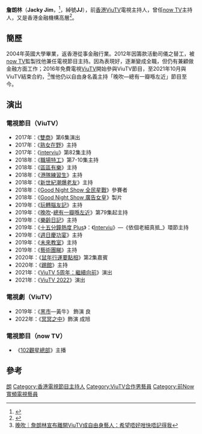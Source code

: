 {{藝人
| 類型 = 男藝人
| 姓名 = 詹朗林
| 原名 = 
| 圖片 = 
| 圖片尺寸 = 
| 圖片簡介 = 
| 英文名 = Jacky Jim
| 羅馬拼音 = Jim Long Lam
| 暱稱 = 詹詹，JJ
| 國籍 = {{CNHK}}
| 籍貫 = 
| 民族 = 漢族
| 出生日期 = 
| 出生地點 = {{HKG-1959}}
| 逝世日期 = 
| 逝世地點 = 
| 語言 = 粵語、英文、普通話
| 教育程度 = 順利天主教中學、嶺南大學、英國Stirling University 金融及銀行系碩士畢業 (Distinction)
| 母校 = 
| 宗教信仰 = 
| 職業 = 節目主持、演員、金融機構負責人
| 出身地 = {{HKG}}
| 代表作 = 
| 活躍年代 = 2012年至今
| 經紀公司 = [[ViuTV|ViuTV]]（2016-2021）<ref>[https://www.hk01.com/即時娛樂/689736/  晚吹｜詹朗林宣布離開ViuTV成自由身藝人：希望唔好咁快唔記得我]</ref>
| 網站 = 
}}
'''詹朗林'''（'''Jacky Jim'''，{{bd||2月5日||}}<ref>{{Cite web |url=https://hk.entertainment.appledaily.com/entertainment/daily/article/20180211/20301717 |title=年宵市場開鑼　張建聲拖女擺檔 黃心美求狗年多桃花 |access-date=2021-01-23 |archive-date=2020-03-28 |archive-url=https://web.archive.org/web/20200328073201/https://hk.entertainment.appledaily.com/entertainment/daily/article/20180211/20301717 |dead-url=no }}</ref>，綽號'''JJ'''），前[[香港|香港]][[ViuTV|ViuTV]]電視主持人，曾任[[now_TV|now TV]]主持人，又是香港金融機構高層<ref name="hk01">{{Cite web |url=https://www.hk01.com/%E5%8D%B3%E6%99%82%E5%A8%9B%E6%A8%82/245432/ |title=【詹朗林專訪‧上】金融才俊做老闆兼任娛樂主持　活出三個人生 |access-date=2021-02-15 |archive-date=2020-03-28 |archive-url=https://web.archive.org/web/20200328073202/https://www.hk01.com/%E5%8D%B3%E6%99%82%E5%A8%9B%E6%A8%82/245432/%E8%A9%B9%E6%9C%97%E6%9E%97%E5%B0%88%E8%A8%AA-%E4%B8%8A-%E9%87%91%E8%9E%8D%E6%89%8D%E4%BF%8A%E5%81%9A%E8%80%81%E9%97%86%E5%85%BC%E4%BB%BB%E5%A8%9B%E6%A8%82%E4%B8%BB%E6%8C%81-%E6%B4%BB%E5%87%BA%E4%B8%89%E5%80%8B%E4%BA%BA%E7%94%9F |dead-url=no }}</ref>。

==簡歷==
2004年英國大學畢業，返香港從事金融行業。2012年因籌款活動司儀之替工，被[[now_TV|now TV]]監製找他兼任電視節目主持。因為表現好，逐漸變成全職，但仍有兼顧做金融方面工作；2016年免費電視[[ViuTV|ViuTV]]開始參與ViuTV節目，至2021年10月與ViuTV結束合約，<ref>[https://www.hk01.com/即時娛樂/689736/   晚吹｜詹朗林宣布離開ViuTV成自由身藝人：希望唔好咁快唔記得我]</ref>惟他仍以自由身名義主持「晚吹—總有一瓣喺左近」節目至今。

==演出==
===電視節目（ViuTV）===
*2017年：《[[雙商|雙商]]》第6集演出
*2017年：《[[熟女在野|熟女在野]]》主持
*2017年：《[[interviu|interviu]]》第82集主持
*2018年：《[[職場特工|職場特工]]》第7-10集主持
*2018年：《[[區區有樂|區區有樂]]》主持
*2018年：《[[港隊練習生|港隊練習生]]》主持
*2018年：《[[新世紀潮爆老友|新世紀潮爆老友]]》主持
*2018年：《[[Good_Night_Show_全民星戰|Good Night Show 全民星戰]]》參賽者
*2018年：《[[Good_Night_Show_廣告女皇|Good Night Show 廣告女皇]]》製片
*2019年：《[[玩轉腦友記|玩轉腦友記]]》主持
*2019年：《[[晚吹|晚吹]]-[[總有一瓣喺左近|總有一瓣喺左近]]》第79集起主持
*2019年：《[[樂齡日記|樂齡日記]]》主持
*2019年：《[[十五分鐘熱度|十五分鐘熱度 Plus]]》：《[[Interviu|Interviu]]》—《依個老細真抵_》環節主持
*2019年：《[[週日慶功宴|週日慶功宴]]》主持
*2019年：《[[未來教室|未來教室]]》主持
*2019年：《[[藝術團睇|藝術團睇]]》主持
*2020年：《[[點相|鼠年行運要點相]]》第2集嘉賓
*2020年：《[[踢館|踢館]]》主持
*2021年：《[[ViuTV_5周年：繼續向前|ViuTV 5周年：繼續向前]]》演出
*2021年：《[[ViuTV_2022|ViuTV 2022]]》演出

===電視劇（ViuTV）===
*2019年：《[[黑市_(電視劇)|黑市]]—黃牛》 飾演 良
*2022年：《[[冥冥之中|冥冥之中]]》飾演 成旭

===電視節目（now TV）===
*《[[102觀星總部|102觀星總部]]》主播

==參考==
{{reflist}}
[[Category:詹姓|朗]]
[[Category:香港電視節目主持人|Category:香港電視節目主持人]]
[[Category:ViuTV合作男藝員|Category:ViuTV合作男藝員]]
[[Category:前Now寬頻電視藝員|Category:前Now寬頻電視藝員]]